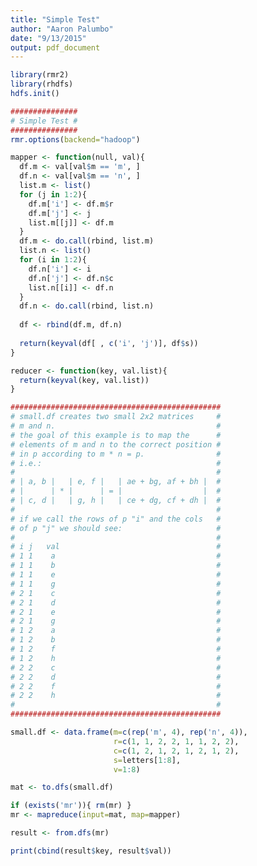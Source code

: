 ```yaml
---
title: "Simple Test"
author: "Aaron Palumbo"
date: "9/13/2015"
output: pdf_document
---
```


```r
library(rmr2)
library(rhdfs)
hdfs.init()

###############
# Simple Test #
###############
rmr.options(backend="hadoop")

mapper <- function(null, val){
  df.m <- val[val$m == 'm', ]
  df.n <- val[val$m == 'n', ]
  list.m <- list()
  for (j in 1:2){
    df.m['i'] <- df.m$r
    df.m['j'] <- j
    list.m[[j]] <- df.m
  }
  df.m <- do.call(rbind, list.m)
  list.n <- list()
  for (i in 1:2){
    df.n['i'] <- i
    df.n['j'] <- df.n$c
    list.n[[i]] <- df.n
  }
  df.n <- do.call(rbind, list.n)
  
  df <- rbind(df.m, df.n)
  
  return(keyval(df[ , c('i', 'j')], df$s))
}

reducer <- function(key, val.list){
  return(keyval(key, val.list))
}

###############################################
# small.df creates two small 2x2 matrices     #
# m and n.                                    #
# the goal of this example is to map the      #
# elements of m and n to the correct position #
# in p according to m * n = p.                #
# i.e.:                                       #
#                                             #
# | a, b |   | e, f |   | ae + bg, af + bh |  #
# |      | * |      | = |                  |  #
# | c, d |   | g, h |   | ce + dg, cf + dh |  #
#                                             #
# if we call the rows of p "i" and the cols   #
# of p "j" we should see:                     #
#                                             #
# i j   val                                   #
# 1 1    a                                    #
# 1 1    b                                    #
# 1 1    e                                    #
# 1 1    g                                    #
# 2 1    c                                    #
# 2 1    d                                    #
# 2 1    e                                    #
# 2 1    g                                    #
# 1 2    a                                    #
# 1 2    b                                    #
# 1 2    f                                    #
# 1 2    h                                    #
# 2 2    c                                    #
# 2 2    d                                    #
# 2 2    f                                    #
# 2 2    h                                    #
#                                             #
###############################################

small.df <- data.frame(m=c(rep('m', 4), rep('n', 4)),
                       r=c(1, 1, 2, 2, 1, 1, 2, 2),
                       c=c(1, 2, 1, 2, 1, 2, 1, 2),
                       s=letters[1:8],
                       v=1:8)

mat <- to.dfs(small.df)

if (exists('mr')){ rm(mr) }
mr <- mapreduce(input=mat, map=mapper)

result <- from.dfs(mr)

print(cbind(result$key, result$val))
```